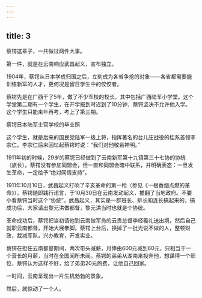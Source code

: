 ```yaml
---
---
---
```

title: 3
---



蔡锷这辈子，一共做过两件大事。

第一件，就是在云南响应武昌起义，宣布独立。

1904年，蔡锷从日本学成归国之后，立刻成为各省争抢的对象——各省都需要能训练新军的人才，更何况是留日学生中的佼佼者。

蔡锷先是在广西干了5年，做了不少军校的校长，其中包括广西陆军小学堂。这个学堂第二期有一个学生，在开学报到时迟到了10分钟，蔡锷坚决不允许他入学。这个学生只能来年再考，考上了第三期。

蔡锷日本陆军士官学校的毕业照



这个学生，就是后来的国民党陆军一级上将，指挥著名的台儿庄战役的桂系首领李宗仁。李宗仁后来回忆起蔡锷时说：“我们对他敬若神明。”

1911年初的时候，29岁的蔡锷已经做到了云南新军第十九镇第三十七协的协统（旅长）。蔡锷没有参加同盟会，但一直和同盟会暗中联系，并明确表态：一旦发生革命，一定给予“绝对同情支持”。

1911年10月10日，武昌起义打响了辛亥革命的第一枪（参见《一根香烟点燃的革命》）。蔡锷随即践行诺言，于10月30日在云南发动起义，推翻了当地政府。不要小看蔡锷当时这个“协统”。武昌起义，其实是一群班长、排长和连长搞起来的，搞成功后，大家请出黎元洪做都督，黎元洪当时也就是个协统。

革命成功后，蔡锷把当初请他到云南做军务的云贵总督李经羲礼送出境，然后自己就职云南都督，开始大展拳脚。蔡锷上台后，换掉了一批光说不做的人，整顿财政，裁减军队，兴办教育，开发实业。

蔡锷在担任云南都督期间，两次带头减薪，月俸由600元减到60元，只相当于一个营长的月薪，当时在全国闻所未闻。蔡锷的弟弟从湖南来投奔他，想谋得一个职位，蔡锷认为这样不好，给了弟弟20元旅费，让他自己回家。

一时间，云南呈现出一片生机勃勃的景象。

然后，就惊动了一个人。